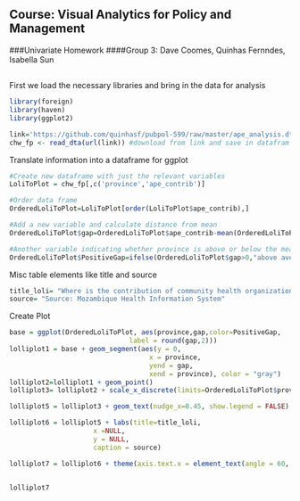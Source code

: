 ## Course: Visual Analytics for Policy and Management
###Univariate Homework 
####Group 3: Dave Coomes, Quinhas Fernndes, Isabella Sun

## 

First we load the necessary libraries and bring in the data for analysis
```r
library(foreign)
library(haven)
library(ggplot2)

link='https://github.com/quinhasf/pubpol-599/raw/master/ape_analysis.dta'
chw_fp <- read_dta(url(link)) #download from link and save in datafram named chw_fp

```

Translate information into a dataframe for ggplot 
```r
#Create new dataframe with just the relevant variables
LoliToPlot = chw_fp[,c('province','ape_contrib')]

#Order data frame
OrderedLoliToPlot=LoliToPlot[order(LoliToPlot$ape_contrib),]

#Add a new variable and calculate distance from mean
OrderedLoliToPlot$gap=OrderedLoliToPlot$ape_contrib-mean(OrderedLoliToPlot$ape_contrib)

#Another variable indicating whether province is above or below the mean
OrderedLoliToPlot$PositiveGap=ifelse(OrderedLoliToPlot$gap>0,"above average","below average")

```

Misc table elements like title and source 
```r
title_loli= "Where is the contribution of community health organizations below average?"
source= "Source: Mozambique Health Information System"
```

Create Plot
```r
base = ggplot(OrderedLoliToPlot, aes(province,gap,color=PositiveGap,
                              label = round(gap,2))) 
lolliplot1 = base + geom_segment(aes(y = 0, 
                                   x = province, 
                                   yend = gap, 
                                   xend = province), color = "gray") 
lolliplot2=lolliplot1 + geom_point() 
lolliplot3= lolliplot2 + scale_x_discrete(limits=OrderedLoliToPlot$province) 

lolliplot5 = lolliplot3 + geom_text(nudge_x=0.45, show.legend = FALSE) 

lolliplot6 = lolliplot5 + labs(title=title_loli,
                     x =NULL, 
                     y = NULL,
                     caption = source)

lolliplot7 = lolliplot6 + theme(axis.text.x = element_text(angle = 60, vjust = 1, hjust=1))


lolliplot7
```

